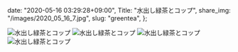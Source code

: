   date: "2020-05-16 03:29:28+09:00",
  Title: "水出し緑茶とコップ",
  share_img: "/images/2020_05_16_7.jpg",
  slug: "greentea",
};

![水出し緑茶とコップ](/images/2020_05_16_6.jpg)
![水出し緑茶とコップ](/images/2020_05_16_7.jpg)
![水出し緑茶とコップ](/images/2020_05_16_8.jpg)
![水出し緑茶とコップ](/images/2020_05_16_9.jpg)
